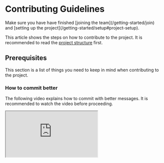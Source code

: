
# Contributing Guidelines

<Callout>
  Make sure you have have finished [joining the team](/getting-started/join) and [setting up the
  project](/getting-started/setup#project-setup).
</Callout>

This article shows the steps on how to contribute to the project. It is recommended to read the [project structure](/getting-started/setup#project-structure) first.

## Prerequisites

This section is a list of things you need to keep in mind when contributing to the project.

### How to commit better

The following video explains how to commit with better messages. It is recommended to watch the video before proceeding.

<IFrame src="https://www.youtube.com/embed/Hlp-9cdImSM?start=45" />

### Reminders

1. **Always** check which branch you are in.

2. **Always** include backlog item code at the start. For commit messages, you don't need to include the code **if** you just refactored/cleaned some code.

3. For commits, type the changes you've made in **detail** as much as possible (which was explained in the video above). Use newline to separate the title and the description.
   Example:

```md
ALT-10 Added a prototype for table data

The table data will be used for the dashboard page.
The table data will be fetched from the database.
```

4. If you have installed a new npm package, always inform the team and include it in the commit as well as in the PR description. Example:

```md
## What did you do?

- Added `Alert` shadcn component
- Added `nextjs-toploader` package
```

It is everyone's responsibility to run `npm install` in their local repository.

5. When switching branches, always `npx prisma generate` to generate the schema. This is to avoid errors when running the app.

6. If you're done with the task, **always** `git pull origin main`. This is to avoid conflicts when merging the PR.
   <Callout>
     **Why?** We want to pull the changes from everyone before pushing our code to the remote
     repository. Doing so will ensure that our local copy is in sync with new changes made by the
     team in the remote repository. Developers **MUST TEST** if everything is working by checking
     the web app (runtime errors/design fails) or the code (overwritten/missing files).
   </Callout>

## Trunk Based Development

Make sure you have been assigned a task in the [backlog](https://alt-ahead.atlassian.net/jira/software/projects/ALT/boards/1/backlog). Ask the <TL name="team leader" /> for a task if you haven't been assigned one.
Follow steps 1-3 if you're starting a new task. If you're done with the task, follow steps 4-6. If your PR has been reviewed and approved, follow steps 7-10.

<Steps>

### Create a new branch from main.

For VS Code:

1. Make sure you're on the `main` branch by checking lower-left of status bar.
2. Go to Source Control (`Ctrl+Shift+G`)
3. Open actions menu (the 3 dots) then Branch > Create Branch...
4. Enter the code and title with spaces as hyphen (e.g `ALT-68-Sidebar-menu`).
5. Click "Publish Branch".

For Github Desktop:

1. Make sure you're on the `main` branch by checking "Current branch".
2. Go to Branch > New Branch or `Ctrl+Shift+N`
3. Enter the code and title with spaces as hyphen (e.g `ALT-68-Sidebar-menu`).
4. Select `main` branch then click "Create branch".
5. Click "Publish branch".

### Code 🧑‍💻

### Commit and push.

1. Stage your files.

- For VSCode, press `+`
- For Github Desktop, open cmd, do `git status`, then `git add <file path>`

2. (Optional) Run `npx lint-staged` to check for linting errors.
3. Enter [commit message](#how-to-commit-better) (check [reminders](#reminders)) then commit.
4. Push/Sync.

### Pull from `main` branch.

Perform `git pull origin main` to get the latest changes from the `main` branch.

### Pull Request (PR)

1. Go to [repository's pull requests](https://github.com/ubergonmx/alt-tutors/pulls).
2. Click "New pull request".
3. Click `compare: main` then select your branch to PR (e.g `compare: ALT-68-Sidebar-menu`).
4. Click "Create pull request".
5. For the title, it must be in this format: `ALT-# Given task title` (e.g., `ALT 68 sidebar menu` to `ALT-68 Sidebar menu`). Take note of the casing and the hyphen.

6. For the description, follow the format below (you can copy-paste this):

```md {1} copy
# [ALT-#](link) <Copy the title here>

## What type of PR is this? (select all that apply)

- [x] 📦 Feature
- 🐛 Bug Fix
- 👨‍💻 Code Refactor
- [x] 🗒️ Documentation update

## Description

< enter the task description >

## What did you do?

(for example...)

- Learned how to use NextAuth
- Added the tech stack and the packages that will be used
- Updated `README.md`

## What to watch out for? (optional)

- Possible conflict between db schema of Draft 3 and NextAuth (for Google OAuth)
```

7. For the reviewers, add the team members who are familiar with the task.
8. Click "Create pull request".

### Notify the team for Code Review.

Chat at Discord and tag the team members who are assigned as the reviewers.
Let the reviewers review your code. If there are changes to be made, make the changes and commit again. If there are no changes to be made, the reviewers will approve the PR.

For reviewers, here's a checklist:

- [ ] Follows the [pull request format](#pull-request-pr).
- [ ] Follows the [coding standards](/getting-started/workflow/standards). If it doesn't, you can comment to the PR (or file) to link them to the coding standards page with the hyperlink. Example:

```md
Not following [folder naming convention](https://alt-tutors-docs.vercel.app/getting-started/workflow/standards#files-and-folders) for `signUp`. Please rename to `sign-up` folder.
```

- [ ] Working as intended. If there are errors/bugs, comment them with the screenshot and the possible solution.
- [ ] Documented properly.
- [ ] Tested properly.

Here's a short video how to review a PR:

<Video src="/videos/pr-review.mp4" />

### Merge the PR

After the PR has been approved, simply click the "Merge pull request" button.


<Screenshot src={outOfDateBranch} alt="Out of date branch" />

If the branch is out of date, go to VS Code terminal and type `git pull origin main` to update the branch. If there are conflicts, resolve them first before merging.

### Delete the branch

After merging the PR, delete the branch. This is to avoid clutter in the repo.

### Update and clean your local repo.

Switch to `main` branch then click the 🔄️ button; either VS Code (lower-left) or Github Desktop.
Since the deletion of the branch only happens in remote/cloud, we need to clean our local repo:

1. Open command prompt in our repo folder (or use terminal in VS Code)
2. Type `git fetch -p`.
3. Type `npm run clean-local`.

### Take a quick break. Don't forget to rest!

You deserve it! 🎉

</Steps>

## Common issues

If you encounter the following error when commiting:


<Screenshot src={failedToCommit} alt="Failed to commit" />

This is because an error has been found in your code. You can run `npx lint-staged` to see what checks failed. If there are no errors, you can commit again.

<Callout>
  When you encounter an error, try to search for the error message in Google. If you can't find the
  solution, ask the team for help. If you found the solution, please document it in the `#docs`
  channel in Discord.
</Callout>
